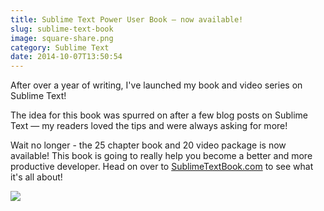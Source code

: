 ```yaml
---
title: Sublime Text Power User Book – now available!
slug: sublime-text-book
image: square-share.png
category: Sublime Text
date: 2014-10-07T13:50:54
---
```


After over a year of writing, I've launched my book and video series on Sublime Text!

The idea for this book was spurred on after a few blog posts on Sublime Text — my readers loved the tips and were always asking for more!

Wait no longer - the 25 chapter book and 20 video package is now available! This book is going to really help you become a better and more productive developer. Head on over to <a href="http://SublimeTextBook.com">SublimeTextBook.com</a> to see what it's all about!

<a href="https://sublimetextbook.com/?utm_source=booklaunch&utm_medium=banner&utm_campaign=product"><img src="facebook-share2.png"></a>